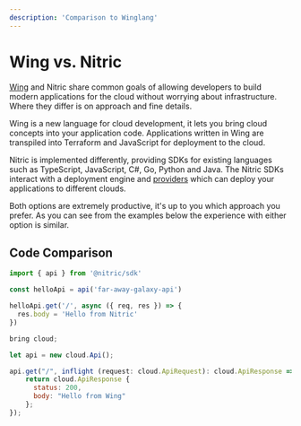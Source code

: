 ```yaml
---
description: 'Comparison to Winglang'
---
```


# Wing vs. Nitric

[Wing](https://www.winglang.io) and Nitric share common goals of allowing developers to build modern applications for the cloud without worrying about infrastructure. Where they differ is on approach and fine details.

Wing is a new language for cloud development, it lets you bring cloud concepts into your application code. Applications written in Wing are transpiled into Terraform and JavaScript for deployment to the cloud.

Nitric is implemented differently, providing SDKs for existing languages such as TypeScript, JavaScript, C#, Go, Python and Java. The Nitric SDKs interact with a deployment engine and [providers](/reference/providers) which can deploy your applications to different clouds.

Both options are extremely productive, it's up to you which approach you prefer. As you can see from the examples below the experience with either option is similar.

## Code Comparison

<CodeSwitcher compare>

```javascript {{title: 'Nitric', label: 'hello.js' }}
import { api } from '@nitric/sdk'

const helloApi = api('far-away-galaxy-api')

helloApi.get('/', async ({ req, res }) => {
  res.body = 'Hello from Nitric'
})
```

```javascript {{title: 'Wing', label: 'hello.w'}}
bring cloud;

let api = new cloud.Api();

api.get("/", inflight (request: cloud.ApiRequest): cloud.ApiResponse => {
    return cloud.ApiResponse {
      status: 200,
      body: "Hello from Wing"
    };
});
```

</CodeSwitcher>
